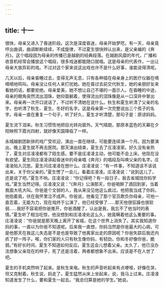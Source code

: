```yaml
---
---
---
```

title: 十一
---



很快，母亲又进入了昏迷阶段。这次是深度昏迷，母亲开始梦呓。有一天，母亲竟哼出曲调，曲调断断续续，不成旋律，不过夏生很快辨认出来，是父亲编的《奔月》。这个唱段因为母亲的传播已是越剧的经典段落。在越剧风靡的年代，广播和收音机经常会播放这个唱段，很多戏迷都能随口就唱。这是母亲的代表作，一出让母亲大放异彩的戏。不过对这个家来说这出戏也许不是什么好事，谁能说得清呢。

几天以后，母亲昏睡过去，变得无声无息，只有各种插在母亲身上的医疗仪器在嘀嘀嘀地鸣叫。母亲没让任何人来打扰她。她在昏过去前交代秋生，她的亲朋好友来看她的话，都要拒绝。母亲爱美，她不想让自己不堪的一面示人。在昏睡的中途，母亲的眼角突然流出泪珠，她仰面躺着，使得流出的泪珠像是从一口深井中冒出来。母亲再一次开口说话了，不过听不清她在说什么。秋生和夏生听清了父亲的名字，也听清了秋生、夏生、冬好的名字。这是母亲第一次完整说出三个孩子的名字。母亲一直在重复一个句子，听了好久，夏生才听清楚，那句子是：原谅妈妈。

夏生流下泪来。秋生习惯性地把目光转向窗外。天气晴朗，那原本蓝色的天幕在夕阳映照下霞光四射，就好像天国降临了一样。

永城越剧团新排的戏广受欢迎，演出一直在继续，可能要连续演一个月。因为要演出，晚上夏生就不再去医院。那天演出结束，夏生去了庄凌凌家。好久没有亲热了，夏生对庄凌凌都有了陌生感。要不是庄凌凌主动，他可能不会上床。他现在没有欲望。夏生同庄凌凌讲起昏迷中的母亲唱《奔月》的唱段及叫唤父亲的名字。庄凌凌陷入沉思。夏生问庄凌凌在想什么。庄凌凌说：“有一件事，不知道该不该说出来，关于你父亲的。”夏生愣了一会儿，看着庄凌凌。庄凌凌说：“说到这儿了，还是说了吧。”夏生不响。庄凌凌说：“你记得吧？有一段日子，我去省城找你妈学戏。”夏生当然记得。庄凌凌又说：“《奔月》公演那天，你爸喝醉了酒回到家，当着我面大吼大叫。你爸是个文弱的人，我从来没见他这么疯过。他把我当成了你妈，他抱着我，伏在我怀里泣不成声。你爸说，他看见了那个官员欺负你母亲，可他一直忍着，无能为力，现在戏终于公演了，他已经受够了……那天他很狂躁也很软弱……我好不容易把你爸推开，你爸酒醒了，认出是我，我忘不了他当时的表情。”夏生听了相当吃惊，他没想到和庄凌凌处这么久，她竟瞒着他这么重要的事。庄凌凌说：“你爸就是那天晚上离开了省城，在这个世界上消失了。其实我知道你妈的事，一直以为你爸不知道呢。后来我一直想，你妈当然是你爸最大的心病，可是他那天在我这儿失态是不是也是导致了他离家出走的原因呢？你爸失踪后我还内疚了好一阵子。唉，你们家的人只有秋生像你妈，有韧劲，你和冬好像你爸，脆弱。”有好长时间，夏生不知道如何反应。夏生这会儿想着父亲。太久了，他已没办法想象父亲现在的样子，死了还是活着，两者都想象不出来。应该是不在人世了吧。

夏生的手机突然响了起来。是秋生来电。秋生的声音听起来有点哽噎，好像在哭，但又克制着。秋生说，妈走了。夏生猛然从床上坐起来，说，我马上过来。庄凌凌知道发生了什么，要和夏生一起去。“我总归算是她的学生。”她说。